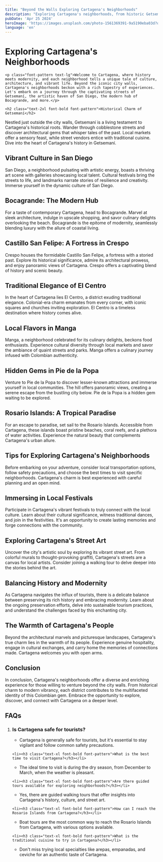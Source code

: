 ```yaml
---
title: "Beyond the Walls Exploring Cartagena's Neighborhoods"
description: "Exploring Cartagena's neighborhoods, from historic Getsemaní to modern Bocagrande. Discover hidden gems and local culture. "
pubDate: 'Apr 25 2024'
heroImage: 'https://images.unsplash.com/photo-1561369391-9a5190eba03d?q=80&w=1935&auto=format&fit=crop&ixlib=rb-4.0.3&ixid=M3wxMjA3fDB8MHxwaG90by1wYWdlfHx8fGVufDB8fHx8fA%3D%3D'
language: 'en'
---
```


<div class="space-y-5">
	<h1 class="text-3xl text-center font-bold font-pattern">Exploring Cartagena's Neighborhoods</h1>

	<p class="font-pattern text-lg">Welcome to Cartagena, where history meets modernity, and each neighborhood tells a unique tale of culture, architecture, and vibrant life. Beyond the iconic city walls, Cartagena's neighborhoods beckon with a rich tapestry of experiences. Let's embark on a journey through the captivating streets of Getsemaní, the artistic haven of San Diego, the modern hub of Bocagrande, and more.</p>

	<h2 class="text-2xl font-bold font-pattern">Historical Charm of Getsemaní</h2>

<p class="font-pattern text-lg">Nestled just outside the city walls, Getsemaní is a living testament to Cartagena's historical roots. Wander through cobblestone streets and discover architectural gems that whisper tales of the past. Local markets offer a sensory feast, while street vendors entice with traditional cuisine. Dive into the heart of Cartagena's history in Getsemaní.</p>

<h2 class="text-2xl font-bold font-pattern">Vibrant Culture in San Diego</h2>

<p class="font-pattern text-lg">San Diego, a neighborhood pulsating with artistic energy, boasts a 
thriving art scene with galleries showcasing local talent. Cultural festivals bring the streets to life, and landmarks narrate stories of resilience and creativity. Immerse yourself in the dynamic culture of San Diego.</p>

<h2 class="text-2xl font-bold font-pattern">Bocagrande: The Modern Hub</h2>

<p class="font-pattern text-lg">For a taste of contemporary Cartagena, head to Bocagrande. Marvel at sleek architecture, indulge in upscale shopping, and savor culinary delights overlooking the beach. Bocagrande is the epitome of modernity, seamlessly blending luxury with the allure of coastal living.</p>

<h2 class="text-2xl font-bold font-pattern">Castillo San Felipe: A Fortress in Crespo</h2>

<p class="font-pattern text-lg">Crespo houses the formidable Castillo San Felipe, a fortress with a storied past. Explore its historical significance, admire its architectural prowess, and enjoy panoramic views of Cartagena. Crespo offers a captivating blend of history and scenic beauty.</p>

<h2 class="text-2xl font-bold font-pattern">Traditional Elegance of El Centro</h2>

<p class="font-pattern text-lg">In the heart of Cartagena lies El Centro, a district exuding traditional elegance. Colonial-era charm emanates from every corner, with iconic squares and churches inviting exploration. El Centro is a timeless destination where history comes alive.</p>

<h2 class="text-2xl font-bold font-pattern">Local Flavors in Manga</h2>

<p class="font-pattern text-lg">Manga, a neighborhood celebrated for its culinary delights, beckons food enthusiasts. Experience cultural diversity through local markets and savor the ambiance of quaint streets and parks. Manga offers a culinary journey infused with Colombian authenticity.</p>

<h2 class="text-2xl font-bold font-pattern">Hidden Gems in Pie de la Popa</h2>

<p class="font-pattern text-lg">Venture to Pie de la Popa to discover lesser-known attractions and immerse yourself in local communities. The hill offers panoramic views, creating a serene escape from the bustling city below. Pie de la Popa is a hidden gem waiting to be explored.</p>

<h2 class="text-2xl font-bold font-pattern">Rosario Islands: A Tropical Paradise</h2>

<p class="font-pattern text-lg">For an escape to paradise, set sail to the Rosario Islands. Accessible from Cartagena, these islands boast pristine beaches, coral reefs, and a plethora of water activities. Experience the natural beauty that complements Cartagena's urban allure.</p>

<h2 class="text-2xl font-bold font-pattern">Tips for Exploring Cartagena's Neighborhoods</h2>

<p class="font-pattern text-lg">Before embarking on your adventure, consider local transportation options, follow safety precautions, and choose the best times to visit specific neighborhoods. Cartagena's charm is best experienced with careful planning and an open mind.</p>

<h2 class="text-2xl font-bold font-pattern">Immersing in Local Festivals</h2>

<p class="font-pattern text-lg">Participate in Cartagena's vibrant festivals to truly connect with the local culture. Learn about their cultural significance, witness traditional dances, and join in the festivities. It's an opportunity to create lasting memories and forge connections with the community.</p>

<h2 class="text-2xl font-bold font-pattern">Exploring Cartagena's Street Art</h2>

<p class="font-pattern text-lg">Uncover the city's artistic soul by exploring its vibrant street art. From colorful murals to thought-provoking graffiti, Cartagena's streets are a canvas for local artists. Consider joining a walking tour to delve deeper into the stories behind the art.</p>

<h2 class="text-2xl font-bold font-pattern">Balancing History and Modernity</h2>

<p class="font-pattern text-lg">As Cartagena navigates the influx of tourists, there is a delicate balance between preserving its rich history and embracing modernity. Learn about the ongoing preservation efforts, delve into sustainable tourism practices, and understand the challenges faced by this enchanting city.</p>

<h2 class="text-2xl font-bold font-pattern">The Warmth of Cartagena's People</h2>

<p class="font-pattern text-lg">Beyond the architectural marvels and picturesque landscapes, Cartagena's true charm lies in the warmth of its people. Experience genuine hospitality, engage in cultural exchanges, and carry home the memories of connections made. Cartagena welcomes you with open arms.</p>

<h2 class="text-2xl font-bold font-pattern">Conclusion</h2>

<p class="font-pattern text-lg">In conclusion, Cartagena's neighborhoods offer a diverse and enriching experience for those willing to venture beyond the city walls. From historical charm to modern vibrancy, each district contributes to the multifaceted identity of this Colombian gem. Embrace the opportunity to explore, discover, and connect with Cartagena on a deeper level.</p>

<h2 class="text-2xl font-bold font-pattern">FAQs</h2>
<ol class="space-y-5">
 	<li><h3 class="text-xl font-bold font-pattern">Is Cartagena safe for tourists?</h3></li>
<ul>
 	<li class="font-pattern text-lg">Cartagena is generally safe for tourists, but it's essential to stay vigilant and follow common safety precautions.</li>
</ul>

 	<li><h3 class="text-xl font-bold font-pattern">What is the best time to visit Cartagena?</h3></li>
<ul>
 	<li class="font-pattern text-lg">The ideal time to visit is during the dry season, from December to March, when the weather is pleasant.</li>
</ul>

 	<li><h3 class="text-xl font-bold font-pattern">Are there guided tours available for exploring neighborhoods?</h3></li>
<ul>
 	<li class="font-pattern text-lg">Yes, there are guided walking tours that offer insights into Cartagena's history, culture, and street art.</li>
</ul>

 	<li><h3 class="text-xl font-bold font-pattern">How can I reach the Rosario Islands from Cartagena?</h3></li>
<ul>
 	<li class="font-pattern text-lg">Boat tours are the most common way to reach the Rosario Islands from Cartagena, with various options available.</li>
</ul>

 	<li><h3 class="text-xl font-bold font-pattern">What is the traditional cuisine to try in Cartagena?</h3></li>
<ul>
 	<li class="font-pattern text-lg">Don't miss trying local specialties like arepas, empanadas, and ceviche for an authentic taste of Cartagena.</li>
</ul>

</ol>
</div>